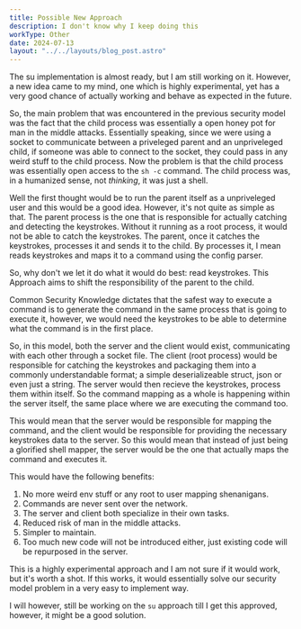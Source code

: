 ```yaml
---
title: Possible New Approach
description: I don't know why I keep doing this
workType: Other
date: 2024-07-13
layout: "../../layouts/blog_post.astro"
---
```


The su implementation is almost ready, but I am still working on it.
However, a new idea came to my mind, one which is highly experimental, yet has a very good chance of 
actually working and behave as expected in the future.

So, the main problem that was encountered in the previous security model was the fact that the 
child process was essentially a open honey pot for man in the middle attacks.
Essentially speaking, since we were using a socket to communicate between a priveleged parent and 
an unpriveleged child, if someone was able to connect to the socket, they could pass in any weird stuff
to the child process. Now the problem is that the child process was essentially open access to the
`sh -c` command.
The child process was, in a humanized sense, not *thinking*, it was just a shell.

Well the first thought would be to run the parent itself as a unpriveleged user and this would be a
good idea. However, it's not quite as simple as that.
The parent process is the one that is responsible for actually catching and detecting the keystrokes.
Without it running as a root process, it would not be able to catch the keystrokes.
The parent, once it catches the keystrokes, processes it and sends it to the child.
By processes it, I mean reads keystrokes and maps it to a command using the config parser.

So, why don't we let it do what it would do best: read keystrokes.
This Approach aims to shift the responsibility of the parent to the child.

Common Security Knowledge dictates that the safest way to execute a command is to generate the command in the
same process that is going to execute it, however, we would need the keystrokes to be able to determine 
what the command is in the first place.

So, in this model, both the server and the client would exist, communicating with each other through a socket file.
The client (root process) would be responsible for catching the keystrokes and packaging them into a commonly 
understandable format; a simple deserializeable struct, json or even just a string.
The server would then recieve the keystrokes, process them within itself.
So the command mapping as a whole is happening within the server itself, the same place where we are executing the
command too.

This would mean that the server would be responsible for mapping the command, and the client would be responsible
for providing the necessary keystrokes data to the server.
So this would mean that instead of just being a glorified shell mapper, the server would be the one that actually
maps the command and executes it.

This would have the following benefits:
1. No more weird env stuff or any root to user mapping shenanigans.
2. Commands are never sent over the network.
3. The server and client both specialize in their own tasks.
4. Reduced risk of man in the middle attacks.
5. Simpler to maintain.
6. Too much new code will not be introduced either, just existing code will be repurposed in the server.


This is a highly experimental approach and I am not sure if it would work, but it's worth a shot.
If this works, it would essentially solve our security model problem in a very easy to implement way.

I will however, still be working on the `su` approach till I get this approved, however, it might be a good
solution.